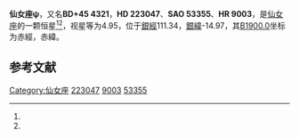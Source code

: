 {{Starbox begin
| name = 仙女座ψ
}}
{{Starbox observe
| epoch = [[J2000.0|J2000.0]]
| constell = [[仙女座|仙女座]]<ref name=SIMBAD>{{cite web
 | url=http://simbad.u-strasbg.fr/simbad/sim-id?Ident=HR+9003
 | title =Pulsating variable Star
 | publisher=Centre de Données astronomiques de Strasbourg
 | work=SIMBAD
 | accessdate=2012-07-13}}</ref><ref name=DATA>{{cite web
 | url=http://vizier.u-strasbg.fr/viz-bin/VizieR-5?-out.add=.&-source=5050&-corr=PK=HR&-out.max=9999&HR=9003
 | title=VizieR Detailed Page
 | accessdate=2012-07-13
 | archive-date=2016-03-04
 | archive-url=https://web.archive.org/web/20160304232916/http://vizier.u-strasbg.fr/viz-bin/VizieR-5?-out.add=.&-source=5050&-corr=PK=HR&-out.max=9999&HR=9003
 | dead-url=no
 }}</ref>
| 星官 = 
| ra = {{RA|23|46|2.1}}<ref name=SIMBAD /><ref name=DATA />
| dec = {{DEC|+46|25|13}}<ref name=SIMBAD /><ref name=DATA />
| appmag_v = 4.95<ref name=SIMBAD /><ref name=DATA />
}}
{{Starbox character
| class = G5Ib+A0V<ref name=SIMBAD /><ref name=DATA />
| b-v = 1.11<ref name=SIMBAD /><ref name=DATA />
| u-b = 0.82<ref name=SIMBAD /><ref name=DATA />
| r-i = 0.38E<ref name=SIMBAD /><ref name=DATA />
| variable = 
}}
{{Starbox astrometry
| radial_v = 0.82
| prop_mo_ra = -25
| parallax = 0.001
| p_error = 
}}
{{Starbox catalog
| names =BD+45 4321，[[SAO星表|SAO]] 53355，[[HD星表|HD]] 223047，[[HR星表|HR]] 9003}}
{{Starbox reference |Simbad=HR+9003}}
{{Starbox end}}

'''仙女座ψ'''，又名'''BD+45 4321'''，'''HD 223047'''、'''SAO 53355'''、'''HR 9003'''，是[[仙女座|仙女座]]的一颗恒星<ref name=SIMBAD /><ref name=DATA />，视星等为4.95，位于[[銀道座標系|銀經]]111.34，[[銀道座標系|銀緯]]-14.97，其[[B1900.0|B1900.0]]坐标为赤經{{RA|23|41|4.5}}，赤緯{{DEC|+45|-14.97|54}}。

== 参考文献 ==
{{reflist}}

{{star-stub}}

{{仙女座恒星}}
[[Category:仙女座|Category:仙女座]]
[[Category:HD和HDE天體|223047]]
[[Category:HR天體|9003]]
[[Category:SAO天體|53355]]